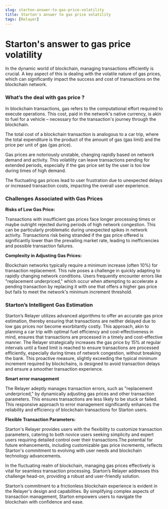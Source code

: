 ```yaml
---
slug: starton-answer-to-gas-price-volatility
title: Starton's answer to gas price volatility
tags: [Relayer]
---
```



# Starton's answer to gas price volatility

In the dynamic world of blockchain, managing transactions efficiently is crucial. A key aspect of this is dealing with the volatile nature of gas prices, which can significantly impact the success and cost of transactions on the blockchain network.

### What’s the deal with gas price ?

In blockchain transactions, gas refers to the computational effort required to execute operations. This cost, paid in the network's native currency, is akin to fuel for a vehicle – necessary for the transaction's journey through the blockchain.

The total cost of a blockchain transaction is analogous to a car trip, where the total expenditure is the product of the amount of gas (gas limit) and the price per unit of gas (gas price).

Gas prices are notoriously unstable, changing rapidly based on network demand and activity. This volatility can leave transactions pending for extended periods, especially if the gas price set by the user is too low during times of high demand.

The fluctuating gas prices lead to user frustration due to unexpected delays or increased transaction costs, impacting the overall user experience.

### **Challenges Associated with Gas Prices**

**Risks of Low Gas Price:**

Transactions with insufficient gas prices face longer processing times or maybe outright rejected during periods of high network congestion. This can be particularly problematic during unexpected spikes in network activity. Transactions risk being stranded if the gas price offered is significantly lower than the prevailing market rate, leading to inefficiencies and possible transaction failures.

**Complexity in Adjusting Gas Prices:**

Blockchain networks typically require a minimum increase (often 10%) for transaction replacement. This rule poses a challenge in quickly adapting to rapidly changing network conditions. Users frequently encounter errors like "replacement underpriced," which occur when attempting to accelerate a pending transaction by replacing it with one that offers a higher gas price but fails to meet the network's minimum increment threshold.

### **Starton’s Intelligent Gas Estimation**

Starton’s Relayer utilizes advanced algorithms to offer an accurate gas price estimation, thereby ensuring that transactions are neither delayed due to low gas prices nor become exorbitantly costly. This approach, akin to planning a car trip with optimal fuel efficiency and cost-effectiveness in mind, ensures that transactions are processed in a timely and cost-effective manner. The Relayer strategically increases the gas price by 15% at regular intervals until a fixed limit is reached to ensure transactions are processed efficiently, especially during times of network congestion, without breaking the bank. This proactive measure, slightly exceeding the typical minimum increment required by blockchains, is designed to avoid transaction delays and ensure a smoother transaction experience.

**Smart error management**

The Relayer adeptly manages transaction errors, such as "replacement underpriced," by dynamically adjusting gas prices and other transaction parameters. This ensures transactions are less likely to be stuck or failed. This responsive approach to error management significantly enhances the reliability and efficiency of blockchain transactions for Starton users.

**Flexible Transaction Parameters:**

Starton's Relayer provides users with the flexibility to customize transaction parameters, catering to both novice users seeking simplicity and expert users requiring detailed control over their transactions.The potential for future enhancements, including customizable gas price increments, reflects Starton's commitment to evolving with user needs and blockchain technology advancements.

In the fluctuating realm of blockchain, managing gas prices effectively is vital for seamless transaction processing. Starton’s Relayer addresses this challenge head-on, providing a robust and user-friendly solution.

Starton’s commitment to a frictionless blockchain experience is evident in the Relayer's design and capabilities. By simplifying complex aspects of transaction management, Starton empowers users to navigate the blockchain with confidence and ease.